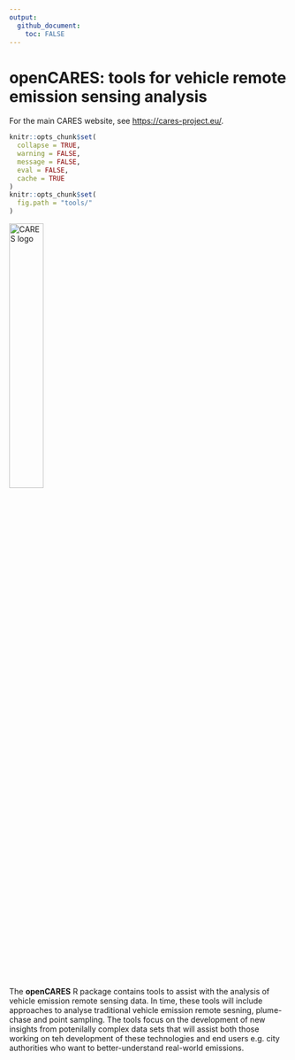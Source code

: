 ```yaml
---
output: 
  github_document: 
    toc: FALSE
---
```


<!-- Edit the README.Rmd only!!! The README.md is generated automatically from README.Rmd. -->

openCARES: tools for vehicle remote emission sensing analysis
========================================================

For the main CARES website, see <https://cares-project.eu/>.

```r
knitr::opts_chunk$set(
  collapse = TRUE,
  warning = FALSE,
  message = FALSE,
  eval = FALSE,
  cache = TRUE
)
knitr::opts_chunk$set(
  fig.path = "tools/"
)

```



<img src="inst/CARES_logo.jpeg" alt="CARES logo" width="35%" class="center"/>

The **openCARES** R package contains tools to assist with the analysis of vehicle emission remote sensing data. In time, these tools will include approaches to analyse traditional vehicle emission remote sesning, plume-chase and point sampling. The tools focus on the development of new insights from potenilally complex data sets that will assist both those working on teh development of these technologies and end users e.g. city authorities who want to better-understand real-world emissions.
